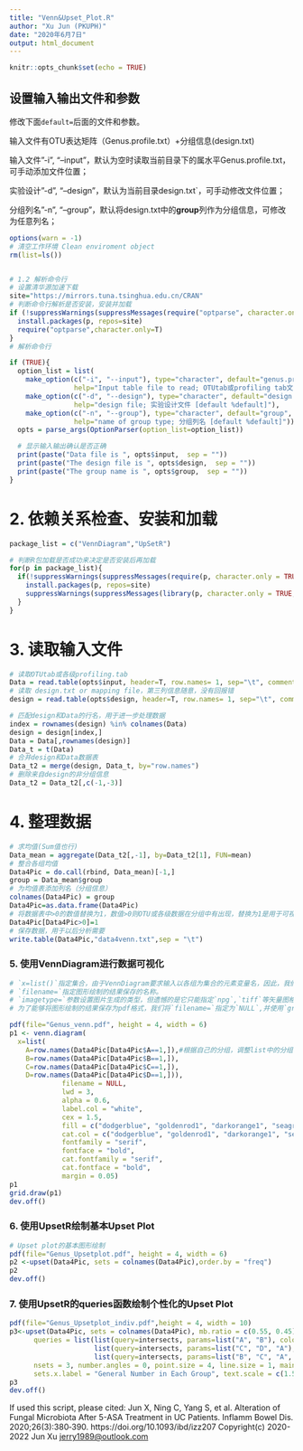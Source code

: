 ---
title: "Venn&Upset_Plot.R"
author: "Xu Jun (PKUPH)"
date: "2020年6月7日"
output: html_document
---

```{r setup, include=FALSE}
knitr::opts_chunk$set(echo = TRUE)
```

## 设置输入输出文件和参数

修改下面`default=`后面的文件和参数。

输入文件有OTU表达矩阵（Genus.profile.txt）+分组信息(design.txt)

输入文件"-i", "--input"，默认为空时读取当前目录下的属水平Genus.profile.txt，可手动添加文件位置；

实验设计"-d", "--design"，默认为当前目录design.txt`，可手动修改文件位置；

分组列名"-n", "--group"，默认将design.txt中的**group**列作为分组信息，可修改为任意列名；


```{r cars}
options(warn = -1)
# 清空工作环境 Clean enviroment object
rm(list=ls()) 


# 1.2 解析命令行
# 设置清华源加速下载
site="https://mirrors.tuna.tsinghua.edu.cn/CRAN"
# 判断命令行解析是否安装，安装并加载
if (!suppressWarnings(suppressMessages(require("optparse", character.only = TRUE, quietly = TRUE, warn.conflicts = FALSE)))) {
  install.packages(p, repos=site)
  require("optparse",character.only=T) 
}
# 解析命令行

if (TRUE){
  option_list = list(
    make_option(c("-i", "--input"), type="character", default="genus.profile.txt",
                help="Input table file to read; OTUtab或profiling tab文件 [default %default]"),
    make_option(c("-d", "--design"), type="character", default="design.txt",
                help="design file; 实验设计文件 [default %default]"),
    make_option(c("-n", "--group"), type="character", default="group",
                help="name of group type; 分组列名 [default %default]"))
  opts = parse_args(OptionParser(option_list=option_list))

  # 显示输入输出确认是否正确
  print(paste("Data file is ", opts$input,  sep = ""))
  print(paste("The design file is ", opts$design,  sep = ""))
  print(paste("The group name is ", opts$group,  sep = ""))
}
```

# 2. 依赖关系检查、安装和加载
```{r}

package_list = c("VennDiagram","UpSetR")

# 判断R包加载是否成功来决定是否安装后再加载
for(p in package_list){
  if(!suppressWarnings(suppressMessages(require(p, character.only = TRUE, quietly = TRUE, warn.conflicts = FALSE)))){
    install.packages(p, repos=site)
    suppressWarnings(suppressMessages(library(p, character.only = TRUE, quietly = TRUE, warn.conflicts = FALSE)))
  }
}

```

# 3. 读取输入文件

```{r}
# 读取OTUtab或各级profiling.tab
Data = read.table(opts$input, header=T, row.names= 1, sep="\t", comment.char="") 
# 读取 design.txt or mapping file，第三列信息随意，没有回报错
design = read.table(opts$design, header=T, row.names= 1, sep="\t", comment.char="")

# 匹配design和Data的行名，用于进一步处理数据
index = rownames(design) %in% colnames(Data) 
design = design[index,]
Data = Data[,rownames(design)] 
Data_t = t(Data)
# 合并design和Data数据表
Data_t2 = merge(design, Data_t, by="row.names")
# 删除来自design的非分组信息
Data_t2 = Data_t2[,c(-1,-3)]
```

# 4. 整理数据

```{r}

# 求均值(Sum值也行)
Data_mean = aggregate(Data_t2[,-1], by=Data_t2[1], FUN=mean)
# 整合各组均值 
Data4Pic = do.call(rbind, Data_mean)[-1,]
group = Data_mean$group
# 为均值表添加列名（分组信息）
colnames(Data4Pic) = group
Data4Pic=as.data.frame(Data4Pic)
# 将数据表中>0的数值替换为1，数值>0则OTU或各级数据在分组中有出现，替换为1是用于可视化的数据准备
Data4Pic[Data4Pic>0]=1
# 保存数据，用于以后分析需要
write.table(Data4Pic,"data4venn.txt",sep = "\t")

```
### 5. 使用VennDiagram进行数据可视化###

```{r}

# `x=list()`指定集合，由于VennDiagram要求输入以各组为集合的元素变量名，因此，我们将提取`Data4Pic`各组中数值`=1`的变量名作为数据输入的集合。
# `filename=`指定图形绘制的结果保存的名称。
# `imagetype=`参数设置图片生成的类型，但遗憾的是它只能指定`npg`,`tiff`等矢量图格式。
# 为了能够将图形绘制的结果保存为pdf格式，我们将`filename=`指定为`NULL`,并使用`grid.draw`函数输出图像

pdf(file="Genus_venn.pdf", height = 4, width = 6)
p1 <- venn.diagram(
  x=list(
    A=row.names(Data4Pic[Data4Pic$A==1,]),#根据自己的分组，调整list中的分组情况
    B=row.names(Data4Pic[Data4Pic$B==1,]),
    C=row.names(Data4Pic[Data4Pic$C==1,]),
    D=row.names(Data4Pic[Data4Pic$D==1,])),
             filename = NULL, 
             lwd = 3,
             alpha = 0.6,
             label.col = "white",
             cex = 1.5,
             fill = c("dodgerblue", "goldenrod1", "darkorange1", "seagreen3"),
             cat.col = c("dodgerblue", "goldenrod1", "darkorange1", "seagreen3"),
             fontfamily = "serif",
             fontface = "bold",
             cat.fontfamily = "serif",
             cat.fontface = "bold",
             margin = 0.05)
p1
grid.draw(p1)
dev.off()
```

### 6. 使用UpsetR绘制基本Upset Plot
```{r}
# Upset plot的基本图形绘制
pdf(file="Genus_Upsetplot.pdf", height = 4, width = 6)
p2 <-upset(Data4Pic, sets = colnames(Data4Pic),order.by = "freq")
p2
dev.off()
```

### 7. 使用UpsetR的queries函数绘制个性化的Upset Plot
```{r}
pdf(file="Genus_Upsetplot_indiv.pdf",height = 4, width = 10)
p3<-upset(Data4Pic, sets = colnames(Data4Pic), mb.ratio = c(0.55, 0.45), order.by = "freq",
      queries = list(list(query=intersects, params=list("A", "B"), color="purple", active=T), 
                     list(query=intersects, params=list("C", "D", "A"), color="green", active=T), 
                     list(query=intersects, params=list("B", "C", "A", "D"), color="blue", active=T)), 
      nsets = 3, number.angles = 0, point.size = 4, line.size = 1, mainbar.y.label = "Number of Shared Genus",
      sets.x.label = "General Number in Each Group", text.scale = c(1.5, 1.5, 1.5, 1.5, 1.5, 1.5))
p3
dev.off()

```

If used this script, please cited:
  Jun X, Ning C, Yang S, et al. Alteration of Fungal Microbiota After 5-ASA Treatment in UC Patients. Inflamm Bowel Dis. 2020;26(3):380‐390.
  https://doi.org/10.1093/ibd/izz207 
Copyright(c) 2020-2022 Jun Xu <jerry1989@outlook.com>